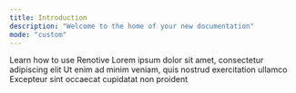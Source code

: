 ```yaml
---
title: Introduction
description: "Welcome to the home of your new documentation"
mode: "custom"
---
```


<CardGroup cols={3}>
  <Card title="Getting Started" icon="square-1" href="/getting-started/index">
    Learn how to use Renotive
  </Card>
  <Card title="Second Card" icon="square-2">
    Lorem ipsum dolor sit amet, consectetur adipiscing elit
  </Card>
  <Card title="Third Card" icon="square-3">
    Ut enim ad minim veniam, quis nostrud exercitation ullamco
  </Card>
  <Card title="Fourth Card" icon="square-4">
    Excepteur sint occaecat cupidatat non proident
  </Card>
</CardGroup>
